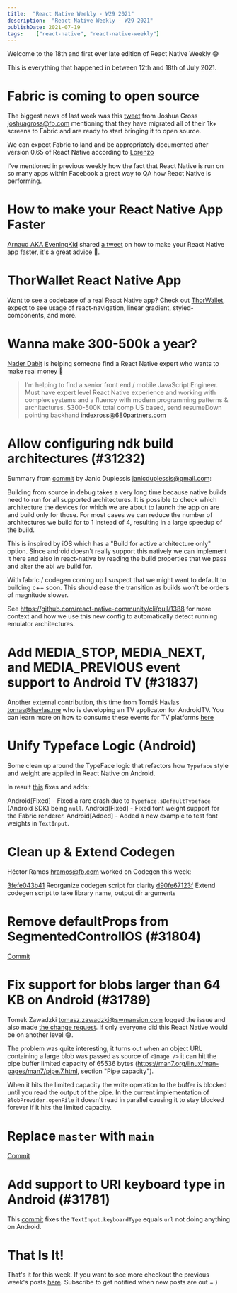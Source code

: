 ```yaml
---
title:  "React Native Weekly - W29 2021"
description:  "React Native Weekly - W29 2021"
publishDate: 2021-07-19
tags:    ["react-native", "react-native-weekly"]
---
```


Welcome to the 18th and first ever late edition of React Native Weekly 😅

This is everything that happened in between 12th and 18th of July 2021.


# Fabric is coming to open source


The biggest news of last week was this [tweet](https://twitter.com/joshuaisgross/status/1415099495285608453) from Joshua Gross <joshuagross@fb.com> mentioning that they have migrated all of their 1k+ screens to Fabric and are ready to start bringing it to open source.

We can expect Fabric to land and be appropriately documented after version 0.65 of React Native according to [Lorenzo](https://twitter.com/Kelset/status/1415226909177393155?s=20)

I've mentioned in previous weekly how the fact that React Native is run on so many apps within Facebook a great way to QA how React Native is performing.

# How to make your React Native App Faster

[Arnaud AKA EveningKid](https://twitter.com/eveningkid) shared [a tweet](https://twitter.com/eveningkid/status/1415357242887577602) on how to make your React Native app faster, it's a great advice 🙈.


# ThorWallet React Native App

Want to see a codebase of a real React Native app? Check out [ThorWallet](https://github.com/THORWallet/thorwallet-react-native), expect to see usage of react-navigation, linear gradient, styled-components, and more.

# Wanna make 300-500k a year?

[Nader Dabit](https://twitter.com/dabit3/status/1415509674749841411?s=20) is helping someone find a React Native expert who wants to make real money 🤑

> I’m helping to find a senior front end / mobile JavaScript Engineer.
> Must have expert level React Native experience and working with complex systems and a fluency with modern programming patterns & architectures.
> $300-500K total comp
> US based, send resumeDown pointing backhand indexross@680partners.com



# Allow configuring ndk build architectures (#31232)

Summary from [commit](https://github.com/facebook/react-native/commit/d6ed1ff58b2) by Janic Duplessis <janicduplessis@gmail.com>:

Building from source in debug takes a very long time because native builds need to run for all supported architectures. It is possible to check which architecture the devices for which we are about to launch the app on are and build only for those. For most cases we can reduce the number of architectures we build for to 1 instead of 4, resulting in a large speedup of the build.

This is inspired by iOS which has a "Build for active architecture only" option. Since android doesn't really support this natively we can implement it here and also in react-native by reading the build properties that we pass and alter the abi we build for.

With fabric / codegen coming up I suspect that we might want to default to building c++ soon. This should ease the transition as builds won't be orders of magnitude slower.

See https://github.com/react-native-community/cli/pull/1388 for more context and how we use this new config to automatically detect running emulator architectures.



# Add MEDIA_STOP, MEDIA_NEXT, and MEDIA_PREVIOUS event support to Android TV (#31837)

Another external contribution, this time from Tomáš Havlas <tomas@havlas.me> who is developing an TV applicaton for AndroidTV. You can learn more on how to consume these events for TV platforms [here](https://reactnative.dev/docs/building-for-tv)


# Unify Typeface Logic (Android)

Some clean up around the TypeFace logic that refactors how `Typeface` style and weight are applied in React Native on Android.

In result [this](https://github.com/facebook/react-native/commit/9d2fedc6e22) fixes and adds:

Android[Fixed] - Fixed a rare crash due to `Typeface.sDefaultTypeface` (Android SDK) being `null`.
Android[Fixed] - Fixed font weight support for the Fabric renderer.
Android[Added] - Added a new example to test font weights in `TextInput`.

# Clean up & Extend Codegen

Héctor Ramos <hramos@fb.com> worked on Codegen this week:

[3fefe043b41](https://github.com/facebook/react-native/commit/3fefe043b41) Reorganize codegen script for clarity
[d90fe67123f](https://github.com/facebook/react-native/commit/d90fe67123f) Extend codegen script to take library name, output dir arguments


# Remove defaultProps from SegmentedControlIOS (#31804)

[Commit](https://github.com/facebook/react-native/commit/fa0518d3d37)


# Fix support for blobs larger than 64 KB on Android (#31789)

Tomek Zawadzki <tomasz.zawadzki@swmansion.com> logged the issue and also made [the change request](https://github.com/facebook/react-native/commit/f00e348ca7f). If only everyone did this React Native would be on another level 😅.

The problem was quite interesting, it turns out when an object URL containing a large blob was passed as source of `<Image />` it can hit the pipe buffer limited capacity of 65536 bytes (https://man7.org/linux/man-pages/man7/pipe.7.html, section "Pipe capacity"). 

When it hits the limited capacity the write operation to the buffer is blocked until you read the output of the pipe.  In the current implementation of `BlobProvider.openFile` it doesn't read in parallel causing it to stay blocked forever if it hits the limited capacity. 


# Replace `master` with `main` 

[Commit](https://github.com/facebook/react-native/commit/92c13f0d1d9)


# Add support to URI keyboard type in Android (#31781)

This [commit](https://github.com/facebook/react-native/commit/1465c8f3874) fixes the `TextInput.keyboardType` equals `url` not doing anything on Android.


# That Is It!

That's it for this week. If you want to see more checkout the previous week's posts [here](/tags/react-native). Subscribe to get notified when new posts are out = )


